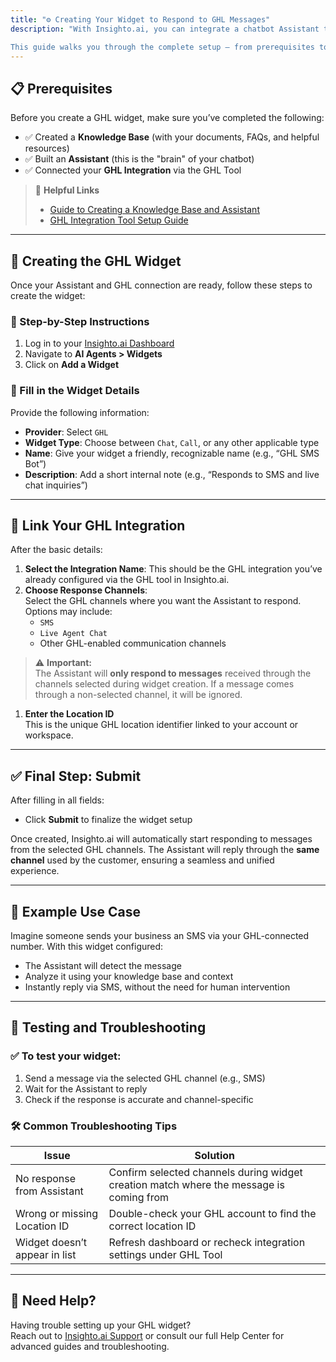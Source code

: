 ```yaml
---
title: "⚙️ Creating Your Widget to Respond to GHL Messages"
description: "With Insighto.ai, you can integrate a chatbot Assistant to automatically respond to messages received via GoHighLevel (GHL). This includes channels like SMS, live chat, and others supported by your GHL account.

This guide walks you through the complete setup — from prerequisites to enabling your bot to reply on selected GHL channels."
---
```


## 📋 Prerequisites

Before you create a GHL widget, make sure you’ve completed the following:

- ✅ Created a **Knowledge Base** (with your documents, FAQs, and helpful resources)
- ✅ Built an **Assistant** (this is the "brain" of your chatbot)
- ✅ Connected your **GHL Integration** via the GHL Tool

> 📘 **Helpful Links**
>
> - [Guide to Creating a Knowledge Base and Assistant](#)
> - [GHL Integration Tool Setup Guide](#)

---

## 🧩 Creating the GHL Widget

Once your Assistant and GHL connection are ready, follow these steps to create the widget:

### 🔧 Step-by-Step Instructions

1. Log in to your [Insighto.ai Dashboard](https://dashboard.insighto.ai)
2. Navigate to **AI Agents \> Widgets**
3. Click on **Add a Widget**

### 📝 Fill in the Widget Details

Provide the following information:

- **Provider**: Select `GHL`
- **Widget Type**: Choose between `Chat`, `Call`, or any other applicable type
- **Name**: Give your widget a friendly, recognizable name (e.g., “GHL SMS Bot”)
- **Description**: Add a short internal note (e.g., “Responds to SMS and live chat inquiries”)

---

## 🔗 Link Your GHL Integration

After the basic details:

1. **Select the Integration Name**: This should be the GHL integration you’ve already configured via the GHL tool in Insighto.ai.
2. **Choose Response Channels**:\
   Select the GHL channels where you want the Assistant to respond. Options may include:
   - `SMS`
   - `Live Agent Chat`
   - Other GHL-enabled communication channels

> ⚠️ **Important:**\
> The Assistant will **only respond to messages** received through the channels selected during widget creation. If a message comes through a non-selected channel, it will be ignored.

1. **Enter the Location ID**\
   This is the unique GHL location identifier linked to your account or workspace.

---

## ✅ Final Step: Submit

After filling in all fields:

- Click **Submit** to finalize the widget setup

Once created, Insighto.ai will automatically start responding to messages from the selected GHL channels. The Assistant will reply through the **same channel** used by the customer, ensuring a seamless and unified experience.

---

## 📌 Example Use Case

Imagine someone sends your business an SMS via your GHL-connected number. With this widget configured:

- The Assistant will detect the message
- Analyze it using your knowledge base and context
- Instantly reply via SMS, without the need for human intervention

---

## 🧪 Testing and Troubleshooting

### ✅ To test your widget:

1. Send a message via the selected GHL channel (e.g., SMS)
2. Wait for the Assistant to reply
3. Check if the response is accurate and channel-specific

### 🛠 Common Troubleshooting Tips

| Issue                         | Solution                                                                                |
| ----------------------------- | --------------------------------------------------------------------------------------- |
| No response from Assistant    | Confirm selected channels during widget creation match where the message is coming from |
| Wrong or missing Location ID  | Double-check your GHL account to find the correct location ID                           |
| Widget doesn’t appear in list | Refresh dashboard or recheck integration settings under GHL Tool                        |

---

## 📘 Need Help?

Having trouble setting up your GHL widget?\
Reach out to [Insighto.ai Support](mailto:support@insighto.ai) or consult our full Help Center for advanced guides and troubleshooting.